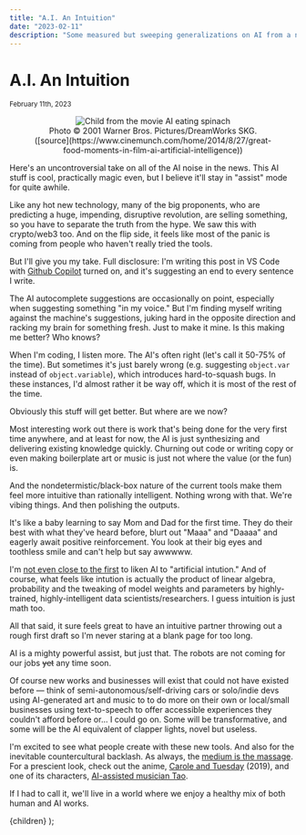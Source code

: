 ```yaml
---
title: "A.I. An Intuition"
date: "2023-02-11"
description: "Some measured but sweeping generalizations on AI from a non-expert who's been having fun with some tools."
---
```



# A.I. An Intuition

<small>
  <time datetime={date}>February 11th, 2023</time>
</small>

<figure align="center">
  <Image
    src="/images/ai_spinach.jpeg"
    className="mx-auto"
    alt="Child from the movie AI eating spinach"
    width={400}
    height={400}
  />
  <figcaption>
    Photo © 2001 Warner Bros. Pictures/DreamWorks SKG.
    ([source](https://www.cinemunch.com/home/2014/8/27/great-food-moments-in-film-ai-artificial-intelligence))
  </figcaption>
</figure>

Here's an uncontroversial take on all of the AI noise in the news. This AI stuff is cool, practically magic even, but I believe it'll stay in "assist" mode for quite awhile.

Like any hot new technology, many of the big proponents, who are predicting a huge, impending, disruptive revolution, are selling something, so you have to separate the truth from the hype. We saw this with crypto/web3 too. And on the flip side, it feels like most of the panic is coming from people who haven't really tried the tools.

But I'll give you my take. Full disclosure: I'm writing this post in VS Code with [Github Copilot](https://github.com/features/copilot) turned on, and it's suggesting an end to every sentence I write.

The AI autocomplete suggestions are occasionally on point, especially when suggesting something "in my voice." But I'm finding myself writing against the machine's suggestions, juking hard in the opposite direction and racking my brain for something fresh. Just to make it mine. Is this making me better? Who knows?

When I'm coding, I listen more. The AI's often right (let's call it 50-75% of the time). But sometimes it's just barely wrong (e.g. suggesting `object.var` instead of `object.variable`), which introduces hard-to-squash bugs. In these instances, I'd almost rather it be way off, which it is most of the rest of the time.

Obviously this stuff will get better. But where are we now?

Most interesting work out there is work that's being done for the very first time anywhere, and at least for now, the AI is just synthesizing and delivering existing knowledge quickly. Churning out code or writing copy or even making boilerplate art or music is just not where the value (or the fun) is.

And the nondetermistic/black-box nature of the current tools make them feel more intuitive than rationally intelligent. Nothing wrong with that. We're vibing things. And then polishing the outputs.

It's like a baby learning to say Mom and Dad for the first time. They do their best with what they've heard before, blurt out "Maaa" and "Daaaa" and eagerly await positive reinforcement. You look at their big eyes and toothless smile and can't help but say awwwww.

I'm [not even close to the first](https://www.google.com/search?q=artificial+intuition) to liken AI to "artificial intution." And of course, what feels like intution is actually the product of linear algebra, probability and the tweaking of model weights and parameters by highly-trained, highly-intelligent data scientists/researchers. I guess intuition is just math too.

All that said, it sure feels great to have an intuitive partner throwing out a rough first draft so I'm never staring at a blank page for too long.

AI is a mighty powerful assist, but just that. The robots are not coming for our jobs <strike>yet</strike> any time soon.

Of course new works and businesses will exist that could not have existed before — think of semi-autonomous/self-driving cars or solo/indie devs using AI-generated art and music to to do more on their own or local/small businesses using text-to-speech to offer accessible experiences they couldn't afford before or... I could go on. Some will be transformative, and some will be the AI equivalent of clapper lights, novel but useless.

I'm excited to see what people create with these new tools. And also for the inevitable countercultural backlash. As always, the [medium is the massage](https://en.wikipedia.org/wiki/The_medium_is_the_message). For a prescient look, check out the anime, [Carole and Tuesday](https://www.netflix.com/title/80992137) (2019), and one of its characters, [AI-assisted musician Tao](https://caroleandtuesday.fandom.com/wiki/Tao).

If I had to call it, we'll live in a world where we enjoy a healthy mix of both human and AI works.

  <PostLayout title={title} description={description}>
    {children}
  </PostLayout>
);
